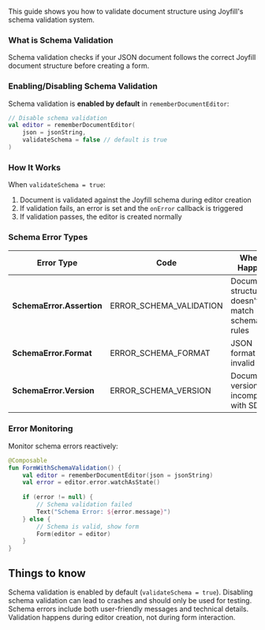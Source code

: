 
This guide shows you how to validate document structure using Joyfill's schema validation system.

### **What is Schema Validation**

Schema validation checks if your JSON document follows the correct Joyfill document structure before creating a form.

### **Enabling/Disabling Schema Validation**

Schema validation is **enabled by default** in `rememberDocumentEditor`:

```kotlin
// Disable schema validation
val editor = rememberDocumentEditor(
    json = jsonString,
    validateSchema = false // default is true
)
```

### **How It Works**

When `validateSchema = true`:

1. Document is validated against the Joyfill schema during editor creation
2. If validation fails, an error is set and the `onError` callback is triggered
3. If validation passes, the editor is created normally

### **Schema Error Types**

| Error Type | Code | When It Happens | Example |
| --- | --- | --- | --- |
| **SchemaError.Assertion** | ERROR_SCHEMA_VALIDATION | Document structure doesn't match schema rules | Missing required properties like files or fields |
| **SchemaError.Format** | ERROR_SCHEMA_FORMAT | JSON format is invalid | Empty/blank string or malformed JSON |
| **SchemaError.Version** | ERROR_SCHEMA_VERSION | Document version incompatible with SDK | Document created with newer SDK version |

### **Error Monitoring**

Monitor schema errors reactively:

```kotlin
@Composable
fun FormWithSchemaValidation() {
    val editor = rememberDocumentEditor(json = jsonString)
    val error = editor.error.watchAsState()
    
    if (error != null) {
        // Schema validation failed
        Text("Schema Error: ${error.message}")
    } else {
        // Schema is valid, show form
        Form(editor = editor)
    }
}
```

## Things to know

Schema validation is enabled by default (`validateSchema = true`). Disabling schema validation can lead to crashes and should only be used for testing. Schema errors include both user-friendly messages and technical details. Validation happens during editor creation, not during form interaction.